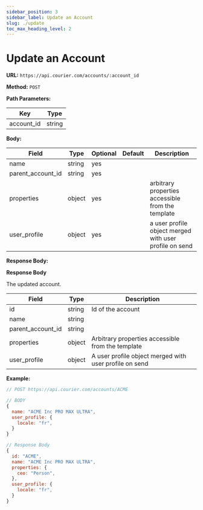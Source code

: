 ```yaml
---
sidebar_position: 3
sidebar_label: Update an Account
slug: ./update
toc_max_heading_level: 2
---
```


# Update an Account

**URL:** `https://api.courier.com/accounts/:account_id`

**Method:** `POST`

**Path Parameters:**

| Key        | Type   |
| ---------- | ------ |
| account_id | string |

**Body:**

| Field             | Type   | Optional | Default | Description                                            |
| ----------------- | ------ | -------- | ------- | ------------------------------------------------------ |
| name              | string | yes      |         |                                                        |
| parent_account_id | string | yes      |         |                                                        |
| properties        | object | yes      |         | arbitrary properties accessible from the template      |
| user_profile      | object | yes      |         | a user profile object merged with user profile on send |

**Response Body:**

**Response Body**

The updated account.

| Field             | Type   | Description                                            |
| ----------------- | ------ | ------------------------------------------------------ |
| id                | string | Id of the account                                      |
| name              | string |                                                        |
| parent_account_id | string |                                                        |
| properties        | object | Arbitrary properties accessible from the template      |
| user_profile      | object | A user profile object merged with user profile on send |

**Example:**

```js
// POST https://api.courier.com/accounts/ACME

// BODY
{
  name: "ACME Inc PRO MAX ULTRA",
  user_profile: {
    locale: "fr",
  }
}

// Response Body
{
  id: "ACME",
  name: "ACME Inc PRO MAX ULTRA",
  properties: {
    ceo: "Person",
  },
  user_profile: {
    locale: "fr",
  }
}
```
